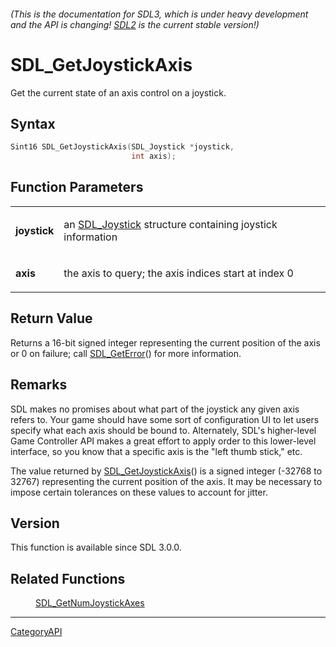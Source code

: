 ====== (This is the documentation for SDL3, which is under heavy development and the API is changing! [https://wiki.libsdl.org/ SDL2] is the current stable version!) ======
= SDL_GetJoystickAxis =

Get the current state of an axis control on a joystick.

== Syntax ==

<syntaxhighlight lang='c'>
Sint16 SDL_GetJoystickAxis(SDL_Joystick *joystick,
                           int axis);
</syntaxhighlight>

== Function Parameters ==

{|
|'''joystick'''
|an [[SDL_Joystick]] structure containing joystick information
|-
|'''axis'''
|the axis to query; the axis indices start at index 0
|}

== Return Value ==

Returns a 16-bit signed integer representing the current position of the
axis or 0 on failure; call [[SDL_GetError]]() for more information.

== Remarks ==

SDL makes no promises about what part of the joystick any given axis refers
to. Your game should have some sort of configuration UI to let users
specify what each axis should be bound to. Alternately, SDL's higher-level
Game Controller API makes a great effort to apply order to this lower-level
interface, so you know that a specific axis is the "left thumb stick," etc.

The value returned by [[SDL_GetJoystickAxis]]() is a signed integer (-32768
to 32767) representing the current position of the axis. It may be
necessary to impose certain tolerances on these values to account for
jitter.

== Version ==

This function is available since SDL 3.0.0.

== Related Functions ==

:[[SDL_GetNumJoystickAxes]]

----
[[CategoryAPI]]


